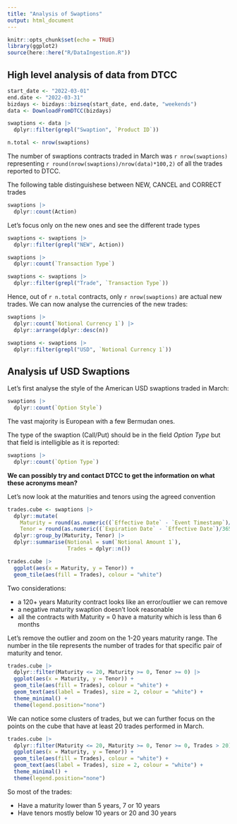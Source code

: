 ```yaml
---
title: "Analysis of Swaptions"
output: html_document
---
```


```r
knitr::opts_chunk$set(echo = TRUE)
library(ggplot2)
source(here::here("R/DataIngestion.R"))
```

## High level analysis of data from DTCC

```r
start_date <- "2022-03-01"
end.date <- "2022-03-31"
bizdays <- bizdays::bizseq(start_date, end.date, "weekends")
data <- DownloadFromDTCC(bizdays)
```

```r
swaptions <- data |> 
  dplyr::filter(grepl("Swaption", `Product ID`))

n.total <- nrow(swaptions)
```

The number of swaptions contracts traded in March was `r nrow(swaptions)` representing `r round(nrow(swaptions)/nrow(data)*100,2)` of all the trades reported to DTCC.

The following table distinguishese between NEW, CANCEL and CORRECT trades

```r
swaptions |> 
  dplyr::count(Action)
```

Let's focus only on the new ones and see the different trade types

```r
swaptions <- swaptions |> 
  dplyr::filter(grepl("NEW", Action))

swaptions |> 
  dplyr::count(`Transaction Type`)
```

```r
swaptions <- swaptions |> 
  dplyr::filter(grepl("Trade", `Transaction Type`))
```


Hence, out of `r n.total` contracts, only `r nrow(swaptions)` are actual new trades. 
We can now analyse the currencies of the new trades:

```r
swaptions |> 
  dplyr::count(`Notional Currency 1`) |> 
  dplyr::arrange(dplyr::desc(n))
```

```r
swaptions <- swaptions |> 
  dplyr::filter(grepl("USD", `Notional Currency 1`))
```


## Analysis uf USD Swaptions

Let's first analyse the style of the American USD swaptions traded in March:

```r
swaptions |> 
  dplyr::count(`Option Style`)
```
The vast majority is European with a few Bermudan ones.

The type of the swaption (Call/Put) should be in the field *Option Type* but that field is intelligible as it is reported:

```r
swaptions |> 
  dplyr::count(`Option Type`)
```

**We can possibly try and contact DTCC to get the information on what these acronyms mean?**

Let's now look at the maturities and tenors using the agreed convention

```r
trades.cube <- swaptions |> 
  dplyr::mutate(
    Maturity = round(as.numeric((`Effective Date` - `Event Timestamp`)/365),0),
    Tenor = round(as.numeric((`Expiration Date` - `Effective Date`)/365),0)) |>
  dplyr::group_by(Maturity, Tenor) |> 
  dplyr::summarise(Notional = sum(`Notional Amount 1`),
                   Trades = dplyr::n())  

trades.cube |> 
  ggplot(aes(x = Maturity, y = Tenor)) + 
  geom_tile(aes(fill = Trades), colour = "white")
```

Two considerations:

- a 120+ years Maturity contract looks like an error/outlier we can remove
- a negative maturity swaption doesn't look reasonable
- all the contracts with Maturity = 0 have a maturity which is less than 6 months

Let's remove the outlier and zoom on the 1-20 years maturity range. The number in the tile represents the number of trades for that specific pair of maturity and tenor.

```r
trades.cube |> 
  dplyr::filter(Maturity <= 20, Maturity >= 0, Tenor >= 0) |> 
  ggplot(aes(x = Maturity, y = Tenor)) + 
  geom_tile(aes(fill = Trades), colour = "white") +
  geom_text(aes(label = Trades), size = 2, colour = "white") + 
  theme_minimal() + 
  theme(legend.position="none")
```

We can notice some clusters of trades, but we can further focus on the points on the cube that have at least 20 trades performed in March.

```r
trades.cube |> 
  dplyr::filter(Maturity <= 20, Maturity >= 0, Tenor >= 0, Trades > 20) |> 
  ggplot(aes(x = Maturity, y = Tenor)) + 
  geom_tile(aes(fill = Trades), colour = "white") +
  geom_text(aes(label = Trades), size = 2, colour = "white") + 
  theme_minimal() + 
  theme(legend.position="none")
```

So most of the trades:

  - Have a maturity lower than 5 years, 7 or 10 years
  - Have tenors mostly below 10 years or 20 and 30 years
